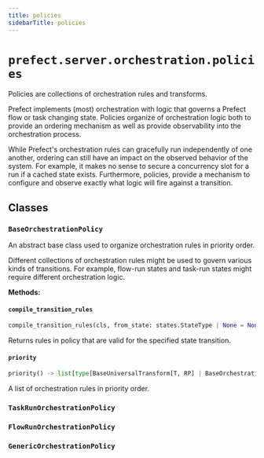 ```yaml
---
title: policies
sidebarTitle: policies
---
```


# `prefect.server.orchestration.policies`



Policies are collections of orchestration rules and transforms.

Prefect implements (most) orchestration with logic that governs a Prefect flow or task
changing state. Policies organize of orchestration logic both to provide an ordering
mechanism as well as provide observability into the orchestration process.

While Prefect's orchestration rules can gracefully run independently of one another, ordering can still have an impact on
the observed behavior of the system. For example, it makes no sense to secure a
concurrency slot for a run if a cached state exists. Furthermore, policies, provide a
mechanism to configure and observe exactly what logic will fire against a transition.


## Classes

### `BaseOrchestrationPolicy` <sup><a href="https://github.com/PrefectHQ/prefect/blob/main/src/prefect/server/orchestration/policies.py#L30" target="_blank"><Icon icon="github" style="width: 14px; height: 14px;" /></a></sup>


An abstract base class used to organize orchestration rules in priority order.

Different collections of orchestration rules might be used to govern various kinds
of transitions. For example, flow-run states and task-run states might require
different orchestration logic.


**Methods:**

#### `compile_transition_rules` <sup><a href="https://github.com/PrefectHQ/prefect/blob/main/src/prefect/server/orchestration/policies.py#L51" target="_blank"><Icon icon="github" style="width: 14px; height: 14px;" /></a></sup>

```python
compile_transition_rules(cls, from_state: states.StateType | None = None, to_state: states.StateType | None = None) -> list[type[BaseUniversalTransform[T, RP] | BaseOrchestrationRule[T, RP]]]
```

Returns rules in policy that are valid for the specified state transition.


#### `priority` <sup><a href="https://github.com/PrefectHQ/prefect/blob/main/src/prefect/server/orchestration/policies.py#L41" target="_blank"><Icon icon="github" style="width: 14px; height: 14px;" /></a></sup>

```python
priority() -> list[type[BaseUniversalTransform[T, RP] | BaseOrchestrationRule[T, RP]]]
```

A list of orchestration rules in priority order.


### `TaskRunOrchestrationPolicy` <sup><a href="https://github.com/PrefectHQ/prefect/blob/main/src/prefect/server/orchestration/policies.py#L69" target="_blank"><Icon icon="github" style="width: 14px; height: 14px;" /></a></sup>

### `FlowRunOrchestrationPolicy` <sup><a href="https://github.com/PrefectHQ/prefect/blob/main/src/prefect/server/orchestration/policies.py#L75" target="_blank"><Icon icon="github" style="width: 14px; height: 14px;" /></a></sup>

### `GenericOrchestrationPolicy` <sup><a href="https://github.com/PrefectHQ/prefect/blob/main/src/prefect/server/orchestration/policies.py#L81" target="_blank"><Icon icon="github" style="width: 14px; height: 14px;" /></a></sup>
